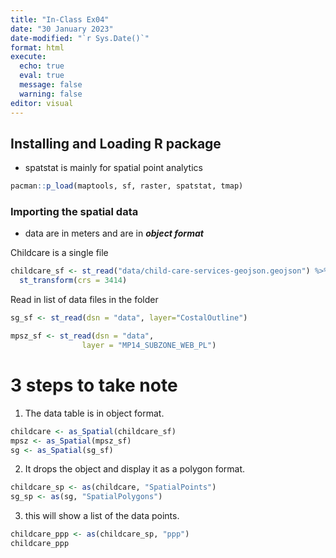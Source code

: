 ```yaml
---
title: "In-Class Ex04"
date: "30 January 2023"
date-modified: "`r Sys.Date()`"
format: html
execute: 
  echo: true
  eval: true
  message: false
  warning: false
editor: visual
---
```


## Installing and Loading R package

-   spatstat is mainly for spatial point analytics

```r
pacman::p_load(maptools, sf, raster, spatstat, tmap)
```

### Importing the spatial data

-   data are in meters and are in ***object format***

Childcare is a single file

```r
childcare_sf <- st_read("data/child-care-services-geojson.geojson") %>%
  st_transform(crs = 3414)
```

Read in list of data files in the folder

```r
sg_sf <- st_read(dsn = "data", layer="CostalOutline")
```

```r
mpsz_sf <- st_read(dsn = "data", 
                layer = "MP14_SUBZONE_WEB_PL")
```

# 3 steps to take note

1.  The data table is in object format.

```r
childcare <- as_Spatial(childcare_sf)
mpsz <- as_Spatial(mpsz_sf)
sg <- as_Spatial(sg_sf)
```

2.  It drops the object and display it as a polygon format.

```r
childcare_sp <- as(childcare, "SpatialPoints")
sg_sp <- as(sg, "SpatialPolygons")
```

3.  this will show a list of the data points.

```r
childcare_ppp <- as(childcare_sp, "ppp")
childcare_ppp
```
